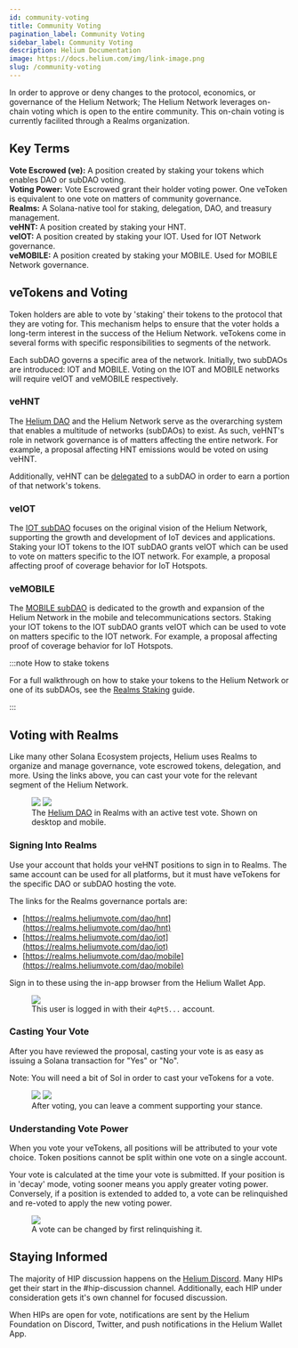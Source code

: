 ```yaml
---
id: community-voting
title: Community Voting
pagination_label: Community Voting
sidebar_label: Community Voting
description: Helium Documentation
image: https://docs.helium.com/img/link-image.png
slug: /community-voting
---
```



In order to approve or deny changes to the protocol, economics, or governance of the Helium Network;
The Helium Network leverages on-chain voting which is open to the entire community. This on-chain
voting is currently facilited through a Realms organization.

## Key Terms

**Vote Escrowed (ve):** A position created by staking your tokens which enables DAO or subDAO
voting.  
**Voting Power:** Vote Escrowed grant their holder voting power. One veToken is equivalent to one
vote on matters of community governance.  
**Realms:** A Solana-native tool for staking, delegation, DAO, and treasury management.  
**veHNT:** A position created by staking your HNT.  
**veIOT:** A position created by staking your IOT. Used for IOT Network governance.  
**veMOBILE:** A position created by staking your MOBILE. Used for MOBILE Network governance.

## veTokens and Voting

Token holders are able to vote by 'staking' their tokens to the protocol that they are voting for.
This mechanism helps to ensure that the voter holds a long-term interest in the success of the
Helium Network. veTokens come in several forms with specific responsibilities to segments of the
network.

Each subDAO governs a specific area of the network. Initially, two subDAOs are introduced: IOT and
MOBILE. Voting on the IOT and MOBILE networks will require veIOT and veMOBILE respectively.

### veHNT

The [Helium DAO](https://realms.heliumvote.com/dao/hnt) and the Helium Network serve as the
overarching system that enables a multitude of networks (subDAOs) to exist. As such, veHNT's role in
network governance is of matters affecting the entire network. For example, a proposal affecting HNT
emissions would be voted on using veHNT.

Additionally, veHNT can be [delegated](/vote-escrow/realms#delegating-stakes) to a subDAO in order
to earn a portion of that network's tokens.

### veIOT

The [IOT subDAO](https://realms.heliumvote.com/dao/iot) focuses on the original vision of the Helium
Network, supporting the growth and development of IoT devices and applications. Staking your IOT
tokens to the IOT subDAO grants veIOT which can be used to vote on matters specific to the IOT
network. For example, a proposal affecting proof of coverage behavior for IoT Hotspots.

### veMOBILE

The [MOBILE subDAO](https://realms.heliumvote.com/dao/mobile) is dedicated to the growth and
expansion of the Helium Network in the mobile and telecommunications sectors. Staking your IOT
tokens to the IOT subDAO grants veIOT which can be used to vote on matters specific to the IOT
network. For example, a proposal affecting proof of coverage behavior for IoT Hotspots.

:::note How to stake tokens

For a full walkthrough on how to stake your tokens to the Helium Network or one of its subDAOs, see
the [Realms Staking](/vote-escrow/voting-power) guide.

:::

## Voting with Realms

Like many other Solana Ecosystem projects, Helium uses Realms to organize and manage governance,
vote escrowed tokens, delegation, and more. Using the links above, you can cast your vote for the
relevant segment of the Helium Network.

<figure className="screensnippet-wrapper">
  <div style={{ display: 'flex' }}>
    <img
      src={useBaseUrl('/img/realms/realmsui.png')}
      style={{ maxHeight: 350, minWidth: 0, flex: '1 1 auto' }}
    />
    <img
      src={useBaseUrl('/img/realms/realmsui_mobile.png')}
      style={{ maxHeight: 350, minWidth: 0, flex: '1 1 auto' }}
    />
  </div>
  <figcaption>
    The <a href="https://realms.heliumvote.com/dao/hnt">Helium DAO</a> in Realms with an active test
    vote. Shown on desktop and mobile.
  </figcaption>
</figure>

### Signing Into Realms

Use your account that holds your veHNT positions to sign in to Realms. The same account can be used
for all platforms, but it must have veTokens for the specific DAO or subDAO hosting the vote.

The links for the Realms governance portals are:

- [https://realms.heliumvote.com/dao/hnt](https://realms.heliumvote.com/dao/hnt)
- [https://realms.heliumvote.com/dao/iot](https://realms.heliumvote.com/dao/iot)
- [https://realms.heliumvote.com/dao/mobile](https://realms.heliumvote.com/dao/mobile)

Sign in to these using the in-app browser from the Helium Wallet App.

<figure className="screensnippet-wrapper">
  <img src={useBaseUrl('/img/realms/connectaccount.png')} />
  <figcaption>
    This user is logged in with their <code>4qPt5...</code> account.
  </figcaption>
</figure>

### Casting Your Vote

After you have reviewed the proposal, casting your vote is as easy as issuing a Solana transaction
for "Yes" or "No".

Note: You will need a bit of Sol in order to cast your veTokens for a vote.

<figure className="screensnippet-wrapper">
  <div style={{ display: 'flex', alignItems: 'center' }}>
    <img
      src={useBaseUrl('/img/realms/castvote.png')}
      style={{ maxHeight: 250, minWidth: 0, flex: '1 1 auto' }}
    />
    <img
      src={useBaseUrl('/img/realms/confirmvote.png')}
      style={{ maxHeight: 300, minWidth: 0, flex: '1 1 auto' }}
    />
  </div>
  <figcaption>After voting, you can leave a comment supporting your stance.</figcaption>
</figure>

### Understanding Vote Power

When you vote your veTokens, all positions will be attributed to your vote choice. Token positions
cannot be split within one vote on a single account.

Your vote is calculated at the time your vote is submitted. If your position is in 'decay' mode,
voting sooner means you apply greater voting power. Conversely, if a position is extended to added
to, a vote can be relinquished and re-voted to apply the new voting power.

<figure className="screensnippet-wrapper">
  <img src={useBaseUrl('/img/realms/relinquishvote.png')} />
  <figcaption>A vote can be changed by first relinquishing it.</figcaption>
</figure>

## Staying Informed

The majority of HIP discussion happens on the [Helium Discord](https://discord.gg/helium). Many HIPs
get their start in the #hip-discussion channel. Additionally, each HIP under consideration gets it's
own channel for focused discussion.

When HIPs are open for vote, notifications are sent by the Helium Foundation on Discord, Twitter,
and push notifications in the Helium Wallet App.
